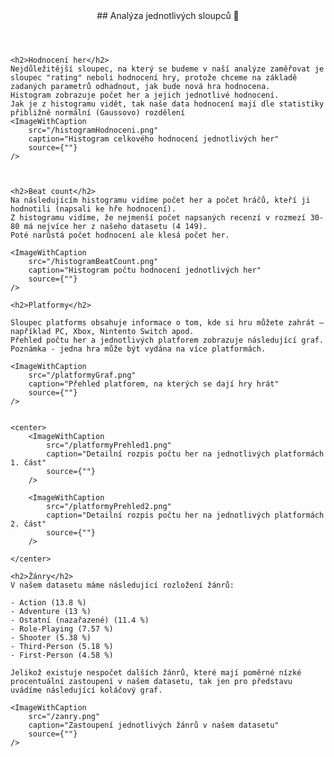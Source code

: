 
<article id="analyzaDat">
    <header style={{marginBottom: "1rem"}}>
        ##  Analýza jednotlivých sloupců 🎯
    </header>

    <h2>Hodnocení her</h2>
    Nejdůležitější sloupec, na který se budeme v naší analýze zaměřovat je sloupec "rating" neboli hodnocení hry, protože chceme na základě zadaných parametrů odhadnout, jak bude nová hra hodnocena.
    Histogram zobrazuje počet her a jejich jednotlivé hodnocení.
    Jak je z histogramu vidět, tak naše data hodnocení mají dle statistiky přibližně normální (Gaussovo) rozdělení
    <ImageWithCaption
        src="/histogramHodnoceni.png"
        caption="Histogram celkového hodnocení jednotlivých her"
        source={""}
    />



    <h2>Beat count</h2>
    Na následujícím histogramu vidíme počet her a počet hráčů, kteří ji hodnotili (napsali ke hře hodnocení).
    Z histogramu vidíme, že nejmenší počet napsaných recenzí v rozmezí 30-80 má nejvíce her z našeho datasetu (4 149).
    Poté narůstá počet hodnocení ale klesá počet her.

    <ImageWithCaption
        src="/histogramBeatCount.png"
        caption="Histogram počtu hodnocení jednotlivých her"
        source={""}
    />

    <h2>Platformy</h2>

    Sloupec platforms obsahuje informace o tom, kde si hru můžete zahrát – například PC, Xbox, Nintento Switch apod.
    Přehled počtu her a jednotlivých platforem zobrazuje následující graf.
    Poznámka - jedna hra může být vydána na více platformách.

    <ImageWithCaption
        src="/platformyGraf.png"
        caption="Přehled platforem, na kterých se dají hry hrát"
        source={""}
    />


    <center>
        <ImageWithCaption
            src="/platformyPrehled1.png"
            caption="Detailní rozpis počtu her na jednotlivých platformách 1. část"
            source={""}
        />

        <ImageWithCaption
            src="/platformyPrehled2.png"
            caption="Detailní rozpis počtu her na jednotlivých platformách 2. část"
            source={""}
        />

    </center>

    <h2>Žánry</h2>
    V našem datasetu máme následující rozložení žánrů:

    - Action (13.8 %)
    - Adventure (13 %)
    - Ostatní (nazařazené) (11.4 %)
    - Role-Playing (7.57 %)
    - Shooter (5.38 %)
    - Third-Person (5.18 %)
    - First-Person (4.58 %)

    Jelikož existuje nespočet dalších žánrů, které mají poměrné nízké procentuální zastoupení v našem datasetu, tak jen pro představu uvádíme následující koláčový graf.

    <ImageWithCaption
        src="/zanry.png"
        caption="Zastoupení jednotlivých žánrů v našem datasetu"
        source={""}
    />





</article>
